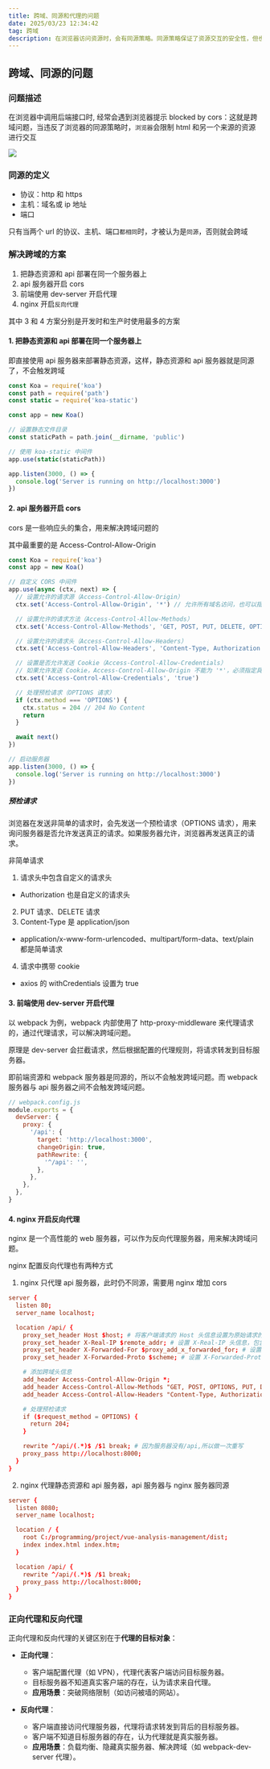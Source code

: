 ```yaml
---
title: 跨域、同源和代理的问题
date: 2025/03/23 12:34:42
tag: 跨域
description: 在浏览器访问资源时，会有同源策略。同源策略保证了资源交互的安全性，但也限制了正常的资源交互。
---
```


## 跨域、同源的问题

### 问题描述

在浏览器中调用后端接口时, 经常会遇到浏览器提示 blocked by cors：这就是跨域问题，当违反了浏览器的同源策略时，`浏览器`会限制 html 和另一个来源的资源进行交互

![](http://116.198.244.73:9000/images/20250323123643.png)

### 同源的定义

- 协议：http 和 https
- 主机：域名或 ip 地址
- 端口

只有当两个 url 的协议、主机、端口`都相同`时，才被认为是`同源`，否则就会跨域

### 解决跨域的方案

1. 把静态资源和 api 部署在同一个服务器上
2. api 服务器开启 cors
3. 前端使用 dev-server 开启代理
4. nginx 开启`反向代理`

其中 3 和 4 方案分别是开发时和生产时使用最多的方案

#### 1. 把静态资源和 api 部署在同一个服务器上

即直接使用 api 服务器来部署静态资源，这样，静态资源和 api 服务器就是同源了，不会触发跨域

```js
const Koa = require('koa')
const path = require('path')
const static = require('koa-static')

const app = new Koa()

// 设置静态文件目录
const staticPath = path.join(__dirname, 'public')

// 使用 koa-static 中间件
app.use(static(staticPath))

app.listen(3000, () => {
  console.log('Server is running on http://localhost:3000')
})
```

#### 2. api 服务器开启 cors

cors 是一些响应头的集合，用来解决跨域问题的

其中最重要的是 Access-Control-Allow-Origin

```js
const Koa = require('koa')
const app = new Koa()

// 自定义 CORS 中间件
app.use(async (ctx, next) => {
  // 设置允许的请求源（Access-Control-Allow-Origin）
  ctx.set('Access-Control-Allow-Origin', '*') // 允许所有域名访问，也可以指定特定域名

  // 设置允许的请求方法（Access-Control-Allow-Methods）
  ctx.set('Access-Control-Allow-Methods', 'GET, POST, PUT, DELETE, OPTIONS')

  // 设置允许的请求头（Access-Control-Allow-Headers）
  ctx.set('Access-Control-Allow-Headers', 'Content-Type, Authorization')

  // 设置是否允许发送 Cookie（Access-Control-Allow-Credentials）
  // 如果允许发送 Cookie，Access-Control-Allow-Origin 不能为 '*'，必须指定具体域名
  ctx.set('Access-Control-Allow-Credentials', 'true')

  // 处理预检请求（OPTIONS 请求）
  if (ctx.method === 'OPTIONS') {
    ctx.status = 204 // 204 No Content
    return
  }

  await next()
})

// 启动服务器
app.listen(3000, () => {
  console.log('Server is running on http://localhost:3000')
})
```

##### 预检请求

浏览器在发送非简单的请求时，会先发送一个预检请求（OPTIONS 请求），用来询问服务器是否允许发送真正的请求。如果服务器允许，浏览器再发送真正的请求。

非简单请求

1. 请求头中包含自定义的请求头

- Authorization 也是自定义的请求头

2. PUT 请求、DELETE 请求
3. Content-Type 是 application/json

- application/x-www-form-urlencoded、multipart/form-data、text/plain 都是简单请求

4. 请求中携带 cookie

- axios 的 withCredentials 设置为 true

#### 3. 前端使用 dev-server 开启代理

以 webpack 为例，webpack 内部使用了 http-proxy-middleware 来代理请求的，通过代理请求，可以解决跨域问题。

原理是 dev-server 会拦截请求，然后根据配置的代理规则，将请求转发到目标服务器。

即前端资源和 webpack 服务器是同源的，所以不会触发跨域问题。而 webpack 服务器与 api 服务器之间不会触发跨域问题。

```js
// webpack.config.js
module.exports = {
  devServer: {
    proxy: {
      '/api': {
        target: 'http://localhost:3000',
        changeOrigin: true,
        pathRewrite: {
          '^/api': '',
        },
      },
    },
  },
}
```

#### 4. nginx 开启反向代理

nginx 是一个高性能的 web 服务器，可以作为反向代理服务器，用来解决跨域问题。

nginx 配置反向代理也有两种方式

1. nginx 只代理 api 服务器，此时仍不同源，需要用 nginx 增加 cors

```nginx.conf
server {
  listen 80;
  server_name localhost;

  location /api/ {
    proxy_set_header Host $host; # 将客户端请求的 Host 头信息设置为原始请求的主机名
    proxy_set_header X-Real-IP $remote_addr; # 设置 X-Real-IP 头信息，包含客户端的真实 IP 地址
    proxy_set_header X-Forwarded-For $proxy_add_x_forwarded_for; # 设置 X-Forwarded-For 头信息，包含所有中间代理的 IP 地址
    proxy_set_header X-Forwarded-Proto $scheme; # 设置 X-Forwarded-Proto 头信息，包含客户端请求使用的协议（HTTP 或 HTTPS）

    # 添加跨域头信息
    add_header Access-Control-Allow-Origin *;
    add_header Access-Control-Allow-Methods "GET, POST, OPTIONS, PUT, DELETE";
    add_header Access-Control-Allow-Headers "Content-Type, Authorization, Accept";

    # 处理预检请求
    if ($request_method = OPTIONS) {
      return 204;
    }

    rewrite ^/api/(.*)$ /$1 break; # 因为服务器没有/api,所以做一次重写
    proxy_pass http://localhost:8000;
  }
}
```

2. nginx 代理静态资源和 api 服务器，api 服务器与 nginx 服务器同源

```nginx.conf
server {
  listen 8080;
  server_name localhost;

  location / {
    root C:/programming/project/vue-analysis-management/dist;
    index index.html index.htm;
  }

  location /api/ {
    rewrite ^/api/(.*)$ /$1 break;
    proxy_pass http://localhost:8000;
  }
}
```

### 正向代理和反向代理

正向代理和反向代理的关键区别在于**代理的目标对象**：

- **正向代理**：

  - 客户端配置代理（如 VPN），代理代表客户端访问目标服务器。
  - 目标服务器不知道真实客户端的存在，认为请求来自代理。
  - **应用场景**：突破网络限制（如访问被墙的网站）。

- **反向代理**：
  - 客户端直接访问代理服务器，代理将请求转发到背后的目标服务器。
  - 客户端不知道目标服务器的存在，认为代理就是真实服务器。
  - **应用场景**：负载均衡、隐藏真实服务器、解决跨域（如 webpack-dev-server 代理）。
